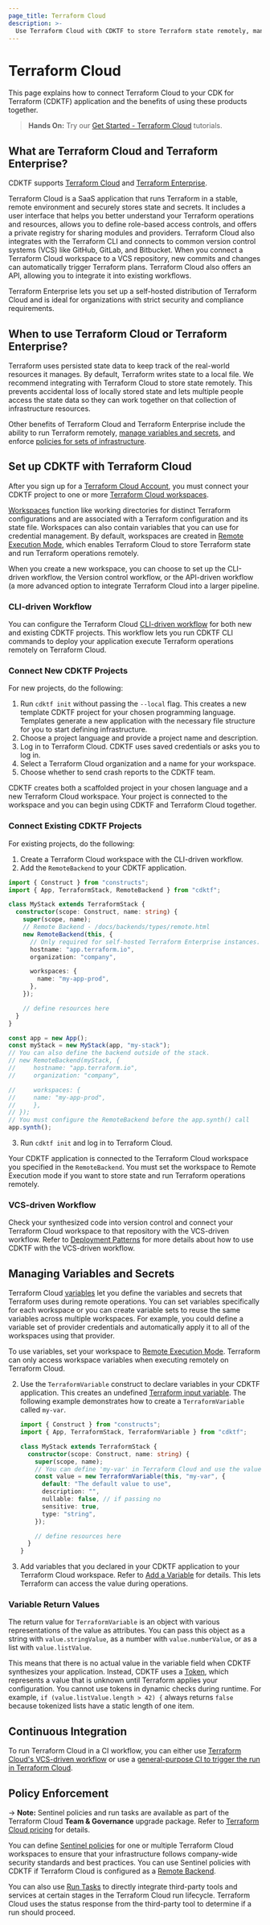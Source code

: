 ```yaml
---
page_title: Terraform Cloud
description: >-
  Use Terraform Cloud with CDKTF to store Terraform state remotely, manage secrets, apply policies, and more.
---
```


# Terraform Cloud

This page explains how to connect Terraform Cloud to your CDK for Terraform (CDKTF) application and the benefits of using these products together.

> **Hands On:** Try our [Get Started - Terraform Cloud](https://learn.hashicorp.com/collections/terraform/cloud-get-started) tutorials.

## What are Terraform Cloud and Terraform Enterprise?

CDKTF supports [Terraform Cloud](https://cloud.hashicorp.com/products/terraform) and [Terraform Enterprise](/enterprise).

Terraform Cloud is a SaaS application that runs Terraform in a stable, remote environment and securely stores state and secrets. It includes a user interface that helps you better understand your Terraform operations and resources, allows you to define role-based access controls, and offers a private registry for sharing modules and providers. Terraform Cloud also integrates with the Terraform CLI and connects to common version control systems (VCS) like GitHub, GitLab, and Bitbucket. When you connect a Terraform Cloud workspace to a VCS repository, new commits and changes can automatically trigger Terraform plans. Terraform Cloud also offers an API, allowing you to integrate it into existing workflows.

Terraform Enterprise lets you set up a self-hosted distribution of Terraform Cloud and is ideal for organizations with strict security and compliance requirements.

## When to use Terraform Cloud or Terraform Enterprise?

Terraform uses persisted state data to keep track of the real-world resources it manages. By default, Terraform writes state to a local file. We recommend integrating with Terraform Cloud to store state remotely. This prevents accidental loss of locally stored state and lets multiple people access the state data so they can work together on that collection of infrastructure resources.

Other benefits of Terraform Cloud and Terraform Enterprise include the ability to run Terraform remotely, [manage variables and secrets](#managing-variables-and-secrets), and enforce [policies for sets of infrastructure](#policy-enforcement).

## Set up CDKTF with Terraform Cloud

After you sign up for a [Terraform Cloud Account](https://app.terraform.io/public/signup/account), you must connect your CDKTF project to one or more [Terraform Cloud workspaces](/cloud-docs/workspaces).

[Workspaces](/cloud-docs/workspaces) function like working directories for distinct Terraform configurations and are associated with a Terraform configuration and its state file. Workspaces can also contain variables that you can use for credential management. By default, workspaces are created in [Remote Execution Mode](/cloud-docs/run/remote-operations), which enables Terraform Cloud to store Terraform state and run Terraform operations remotely.

When you create a new workspace, you can choose to set up the CLI-driven workflow, the Version control workflow, or the API-driven workflow (a more advanced option to integrate Terraform Cloud into a larger pipeline.

### CLI-driven Workflow

You can configure the Terraform Cloud [CLI-driven workflow](/cloud-docs/run/cli) for both new and existing CDKTF projects. This workflow lets you run CDKTF CLI commands to deploy your application execute Terraform operations remotely on Terraform Cloud.

### Connect New CDKTF Projects

For new projects, do the following:

1. Run `cdktf init` without passing the `--local` flag. This creates a new template CDKTF project for your chosen programming language. Templates generate a new application with the necessary file structure for you to start defining infrastructure.
1. Choose a project language and provide a project name and description.
1. Log in to Terraform Cloud. CDKTF uses saved credentials or asks you to log in.
1. Select a Terraform Cloud organization and a name for your workspace.
1. Choose whether to send crash reports to the CDKTF team.

CDKTF creates both a scaffolded project in your chosen language and a new Terraform Cloud workspace. Your project is connected to the workspace and you can begin using CDKTF and Terraform Cloud together.

### Connect Existing CDKTF Projects

For existing projects, do the following:

1. Create a Terraform Cloud workspace with the CLI-driven workflow.
2. Add the `RemoteBackend` to your CDKTF application.

```ts
import { Construct } from "constructs";
import { App, TerraformStack, RemoteBackend } from "cdktf";

class MyStack extends TerraformStack {
  constructor(scope: Construct, name: string) {
    super(scope, name);
    // Remote Backend - /docs/backends/types/remote.html
    new RemoteBackend(this, {
      // Only required for self-hosted Terraform Enterprise instances. Defaults to "app.terraform.io".
      hostname: "app.terraform.io",
      organization: "company",

      workspaces: {
        name: "my-app-prod",
      },
    });

    // define resources here
  }
}

const app = new App();
const myStack = new MyStack(app, "my-stack");
// You can also define the backend outside of the stack.
// new RemoteBackend(myStack, {
//     hostname: "app.terraform.io",
//     organization: "company",

//     workspaces: {
//     name: "my-app-prod",
//     },
// });
// You must configure the RemoteBackend before the app.synth() call
app.synth();
```

3. Run `cdktf init` and log in to Terraform Cloud.

Your CDKTF application is connected to the Terraform Cloud workspace you specified in the `RemoteBackend`. You must set the workspace to Remote Execution mode if you want to store state and run Terraform operations remotely.

### VCS-driven Workflow

Check your synthesized code into version control and connect your Terraform Cloud workspace to that repository with the VCS-driven workflow. Refer to [Deployment Patterns](/cdktf/create-and-deploy/deployment-patterns#deploy-with-terraform-and-terraform-cloud) for more details about how to use CDKTF with the VCS-driven workflow.

## Managing Variables and Secrets

Terraform Cloud [variables](/cloud-docs/workspaces/variables) let you define the variables and secrets that Terraform uses during remote operations. You can set variables specifically for each workspace or you can create variable sets to reuse the same variables across multiple workspaces. For example, you could define a variable set of provider credentials and automatically apply it to all of the workspaces using that provider.

To use variables, set your workspace to [Remote Execution Mode](/cloud-docs/workspaces/settings#execution-mode). Terraform can only access workspace variables when executing remotely on Terraform Cloud.

2. Use the `TerraformVariable` construct to declare variables in your CDKTF application. This creates an undefined [Terraform input variable](/language/values/variables). The following example demonstrates how to create a `TerraformVariable` called `my-var`.

   ```ts
   import { Construct } from "constructs";
   import { App, TerraformStack, TerraformVariable } from "cdktf";

   class MyStack extends TerraformStack {
     constructor(scope: Construct, name: string) {
       super(scope, name);
       // You can define 'my-var' in Terraform Cloud and use the value in your application.
       const value = new TerraformVariable(this, "my-var", {
         default: "The default value to use",
         description: "",
         nullable: false, // if passing no
         sensitive: true,
         type: "string",
       });

       // define resources here
     }
   }
   ```

3. Add variables that you declared in your CDKTF application to your Terraform Cloud workspace. Refer to [Add a Variable](/cloud-docs/workspaces/variables/managing-variables#add-a-variable) for details. This lets Terraform can access the value during operations.

### Variable Return Values

The return value for `TerraformVariable` is an object with various representations of the value as attributes. You can pass this object as a string with `value.stringValue`, as a number with `value.numberValue`, or as a list with `value.listValue`.

This means that there is no actual value in the variable field when CDKTF synthesizes your application. Instead, CDKTF uses a [Token](/cdktf/concepts/tokens), which represents a value that is unknown until Terraform applies your configuration. You cannot use tokens in dynamic checks during runtime. For example, `if (value.listValue.length > 42) {` always returns `false` because tokenized lists have a static length of one item.

## Continuous Integration

To run Terraform Cloud in a CI workflow, you can either use [Terraform Cloud's VCS-driven workflow](/cdktf/create-and-deploy/deployment-patterns#deploy-with-terraform-and-terraform-cloud) or use a [general-purpose CI to trigger the run in Terraform Cloud](/cdktf/create-and-deploy/deployment-patterns#github-actions-ci-and-terraform-cloud).

## Policy Enforcement

-> **Note:** Sentinel policies and run tasks are available as part of the Terraform Cloud **Team & Governance** upgrade package. Refer to [Terraform Cloud pricing](https://www.hashicorp.com/products/terraform/pricing) for details.

You can define [Sentinel policies](/cloud-docs/sentinel) for one or multiple Terraform Cloud workspaces to ensure that your infrastructure follows company-wide security standards and best practices. You can use Sentinel policies with CDKTF if Terraform Cloud is configured as a [Remote Backend](/concepts/remote-backends).

You can also use [Run Tasks](/cloud-docs/workspaces/settings/run-tasks) to directly integrate third-party tools and services at certain stages in the Terraform Cloud run lifecycle. Terraform Cloud uses the status response from the third-party tool to determine if a run should proceed.
